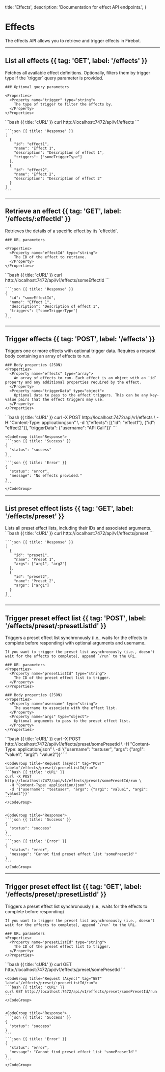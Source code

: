   title: 'Effects',
  description: 'Documentation for effect API endpoints.',
}

# Effects

The effects API allows you to retrieve and trigger effects in Firebot.

---

## List all effects {{ tag: 'GET', label: '/effects' }}

<Row>
  <Col>
    Fetches all available effect definitions. Optionally, filters them by trigger type if the `trigger` query parameter is
    provided.

    ### Optional query parameters

    <Properties>
      <Property name="trigger" type="string">
        The type of trigger to filter the effects by.
      </Property>
    </Properties>
  </Col>


  <Col sticky>
    <CodeGroup title="Request" tag="GET" label="/effects">
    ```bash {{ title: 'cURL' }}
    curl http://localhost:7472/api/v1/effects
    ```
    </CodeGroup>

    ```json {{ title: 'Response' }}
    [
      {
        "id": "effect1",
        "name": "Effect 1",
        "description": "Description of effect 1",
        "triggers": ["someTriggerType"]
      },
      {
        "id": "effect2",
        "name": "Effect 2",
        "description": "Description of effect 2"
      }
    ]
    ```

  </Col>
</Row>

---

## Retrieve an effect {{ tag: 'GET', label: '/effects/:effectId' }}
<Row>
  <Col>
    Retrieves the details of a specific effect by its `effectId`.

    ### URL parameters

    <Properties>
      <Property name="effectId" type="string">
        The ID of the effect to retrieve.
      </Property>
    </Properties>
  </Col>
  <Col sticky>
    <CodeGroup title="Request" tag="GET" label="/effects/:effectId">
    ```bash {{ title: 'cURL' }}
    curl http://localhost:7472/api/v1/effects/someEffectId
    ```
    </CodeGroup>

    ```json {{ title: 'Response' }}
    {
      "id": "someEffectId",
      "name": "Effect 1",
      "description": "Description of effect 1",
      "triggers": ["someTriggerType"]
    }
    ```

  </Col>
</Row>

---

## Trigger effects {{ tag: 'POST', label: '/effects' }}

<Row>
  <Col>
    Triggers one or more effects with optional trigger data. Requires a request body containing an array of effects to run.

    ### Body properties (JSON)
    <Properties>
      <Property name="effects" type="array">
        An array of effects to run. Each effect is an object with an `id` property and any additional properties required by the effect.
      </Property>
      <Property name="triggerData" type="object">
        Optional data to pass to the effect triggers. This can be any key-value pairs that the effect triggers may use.
      </Property>
    </Properties>
  </Col>
  <Col sticky>
    <CodeGroup title="Request" tag="POST" label="/effects">
    ```bash {{ title: 'cURL' }}
    curl -X POST http://localhost:7472/api/v1/effects \
      -H "Content-Type: application/json" \
      -d '{"effects": [{"id": "effect1"}, {"id": "effect2"}], "triggerData": {"username": "API Call"}}'
    ```
    </CodeGroup>

    <CodeGroup title="Response">
    ```json {{ title: 'Success' }}
    {
      "status": "success"
    }
    ```
    ```json {{ title: 'Error' }}
    {
      "status": "error",
      "message": "No effects provided."
    }
    ```
    </CodeGroup>
  </Col>
</Row>

---

## List preset effect lists {{ tag: 'GET', label: '/effects/preset' }}

<Row>
  <Col>
    Lists all preset effect lists, including their IDs and associated arguments.
  </Col>
  <Col sticky>
    <CodeGroup title="Request" tag="GET" label="/effects/preset">
    ```bash {{ title: 'cURL' }}
    curl http://localhost:7472/api/v1/effects/preset
    ```
    </CodeGroup>

    ```json {{ title: 'Response' }}
    [
      {
        "id": "preset1",
        "name": "Preset 1",
        "args": ["arg1", "arg2"]
      },
      {
        "id": "preset2",
        "name": "Preset 2",
        "args": ["arg1"]
      }
    ]
    ```

  </Col>
</Row>

---

## Trigger preset effect list {{ tag: 'POST', label: '/effects/preset/:presetListId' }}

<Row>
  <Col>
    Triggers a preset effect list synchronously (i.e., waits for the effects to complete before responding) with optional arguments and username.

    If you want to trigger the preset list asynchronously (i.e., doesn't wait for the effects to complete), append `/run` to the URL.

    ### URL parameters
    <Properties>
      <Property name="presetListId" type="string">
        The ID of the preset effect list to trigger.
      </Property>
    </Properties>

    ### Body properties (JSON)
    <Properties>
      <Property name="username" type="string">
        The username to associate with the effect list.
      </Property>
      <Property name="args" type="object">
        Optional arguments to pass to the preset effect list.
      </Property>
    </Properties>
  </Col>
  <Col sticky>
    <CodeGroup title="Request (sync)" tag="POST" label="/effects/preset/:presetListId">
    ```bash {{ title: 'cURL' }}
    curl -X POST http://localhost:7472/api/v1/effects/preset/somePresetId \
      -H "Content-Type: application/json" \
      -d '{"username": "testuser", "args": {"arg1": "value1", "arg2": "value2"}}'
    ```
    </CodeGroup>

    <CodeGroup title="Request (async)" tag="POST" label="/effects/preset/:presetListId/run">
    ```bash {{ title: 'cURL' }}
    curl -X POST http://localhost:7472/api/v1/effects/preset/somePresetId/run \
      -H "Content-Type: application/json" \
      -d '{"username": "testuser", "args": {"arg1": "value1", "arg2": "value2"}}'
    ```
    </CodeGroup>


    <CodeGroup title="Response">
    ```json {{ title: 'Success' }}
    {
      "status": "success"
    }
    ```
    ```json {{ title: 'Error' }}
    {
      "status": "error",
      "message": "Cannot find preset effect list 'somePresetId'"
    }
    ```
    </CodeGroup>
  </Col>
</Row>

---

## Trigger preset effect list {{ tag: 'GET', label: '/effects/preset/:presetListId' }}

<Row>
  <Col>
    Triggers a preset effect list synchronously (i.e., waits for the effects to complete before responding)

    If you want to trigger the preset list asynchronously (i.e., doesn't wait for the effects to complete), append `/run` to the URL.

    ### URL parameters
    <Properties>
      <Property name="presetListId" type="string">
        The ID of the preset effect list to trigger.
      </Property>
    </Properties>
  </Col>
  <Col sticky>
    <CodeGroup title="Request (Sync)" tag="GET" label="/effects/preset/:presetListId">
    ```bash {{ title: 'cURL' }}
    curl GET http://localhost:7472/api/v1/effects/preset/somePresetId 
    ```
    </CodeGroup>

    <CodeGroup title="Request (Async)" tag="GET" label="/effects/preset/:presetListId/run">
    ```bash {{ title: 'cURL' }}
    curl GET http://localhost:7472/api/v1/effects/preset/somePresetId/run
    ```
    </CodeGroup>


    <CodeGroup title="Response">
    ```json {{ title: 'Success' }}
    {
      "status": "success"
    }
    ```
    ```json {{ title: 'Error' }}
    {
      "status": "error",
      "message": "Cannot find preset effect list 'somePresetId'"
    }
    ```
    </CodeGroup>
  </Col>
</Row>

